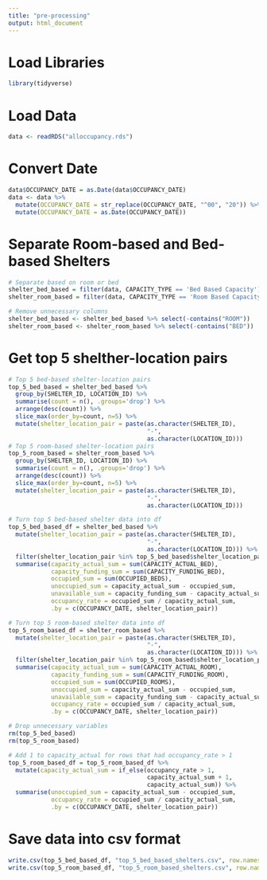 ```yaml
---
title: "pre-processing"
output: html_document
---
```


# Load Libraries
```r
library(tidyverse)
```

# Load Data
```r
data <- readRDS("alloccupancy.rds")
```

# Convert Date
```r
data$OCCUPANCY_DATE = as.Date(data$OCCUPANCY_DATE)
data <- data %>%
  mutate(OCCUPANCY_DATE = str_replace(OCCUPANCY_DATE, "^00", "20")) %>%
  mutate(OCCUPANCY_DATE = as.Date(OCCUPANCY_DATE))
```

# Separate Room-based and Bed-based Shelters
```r
# Separate based on room or bed
shelter_bed_based = filter(data, CAPACITY_TYPE == 'Bed Based Capacity')
shelter_room_based = filter(data, CAPACITY_TYPE == 'Room Based Capacity')

# Remove unnecessary columns
shelter_bed_based <- shelter_bed_based %>% select(-contains("ROOM"))
shelter_room_based <- shelter_room_based %>% select(-contains("BED"))
```

# Get top 5 shelther-location pairs
```r
# Top 5 bed-based shelter-location pairs
top_5_bed_based = shelter_bed_based %>%
  group_by(SHELTER_ID, LOCATION_ID) %>%
  summarise(count = n(), .groups='drop') %>%
  arrange(desc(count)) %>%
  slice_max(order_by=count, n=5) %>%
  mutate(shelter_location_pair = paste(as.character(SHELTER_ID),
                                       "-",
                                       as.character(LOCATION_ID)))
# Top 5 room-based shelter-location pairs
top_5_room_based = shelter_room_based %>%
  group_by(SHELTER_ID, LOCATION_ID) %>%
  summarise(count = n(), .groups='drop') %>%
  arrange(desc(count)) %>%
  slice_max(order_by=count, n=5) %>%
  mutate(shelter_location_pair = paste(as.character(SHELTER_ID),
                                       "-",
                                       as.character(LOCATION_ID)))

# Turn top 5 bed-based shelter data into df
top_5_bed_based_df = shelter_bed_based %>%
  mutate(shelter_location_pair = paste(as.character(SHELTER_ID),
                                       "-",
                                       as.character(LOCATION_ID))) %>%
  filter(shelter_location_pair %in% top_5_bed_based$shelter_location_pair) %>%
  summarise(capacity_actual_sum = sum(CAPACITY_ACTUAL_BED),
            capacity_funding_sum = sum(CAPACITY_FUNDING_BED),
            occupied_sum = sum(OCCUPIED_BEDS),
            unoccupied_sum = capacity_actual_sum - occupied_sum,
            unavailable_sum = capacity_funding_sum - capacity_actual_sum,
            occupancy_rate = occupied_sum / capacity_actual_sum,
            .by = c(OCCUPANCY_DATE, shelter_location_pair))

# Turn top 5 room-based shelter data into df
top_5_room_based_df = shelter_room_based %>%
  mutate(shelter_location_pair = paste(as.character(SHELTER_ID),
                                       "-",
                                       as.character(LOCATION_ID))) %>%
  filter(shelter_location_pair %in% top_5_room_based$shelter_location_pair) %>%
  summarise(capacity_actual_sum = sum(CAPACITY_ACTUAL_ROOM),
            capacity_funding_sum = sum(CAPACITY_FUNDING_ROOM),
            occupied_sum = sum(OCCUPIED_ROOMS),
            unoccupied_sum = capacity_actual_sum - occupied_sum,
            unavailable_sum = capacity_funding_sum - capacity_actual_sum,
            occupancy_rate = occupied_sum / capacity_actual_sum,
            .by = c(OCCUPANCY_DATE, shelter_location_pair))

# Drop unnecessary variables
rm(top_5_bed_based)
rm(top_5_room_based)
```

```r
# Add 1 to capacity_actual for rows that had occupancy_rate > 1
top_5_room_based_df = top_5_room_based_df %>%
  mutate(capacity_actual_sum = if_else(occupancy_rate > 1,
                                       capacity_actual_sum + 1,
                                       capacity_actual_sum)) %>%
  summarise(unoccupied_sum = capacity_actual_sum - occupied_sum,
            occupancy_rate = occupied_sum / capacity_actual_sum,
            .by = c(OCCUPANCY_DATE, shelter_location_pair))
```

# Save data into csv format
```r
write.csv(top_5_bed_based_df, "top_5_bed_based_shelters.csv", row.names = FALSE)
write.csv(top_5_room_based_df, "top_5_room_based_shelters.csv", row.names=FALSE)
```
